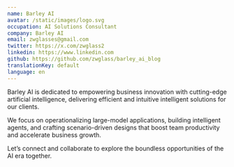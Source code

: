 ```yaml
---
name: Barley AI
avatar: /static/images/logo.svg
occupation: AI Solutions Consultant
company: Barley AI
email: zwglasses@gmail.com
twitter: https://x.com/zwglass2
linkedin: https://www.linkedin.com
github: https://github.com/zwglass/barley_ai_blog
translationKey: default
language: en
---
```


Barley AI is dedicated to empowering business innovation with cutting-edge artificial intelligence, delivering efficient and intuitive intelligent solutions for our clients.

We focus on operationalizing large-model applications, building intelligent agents, and crafting scenario-driven designs that boost team productivity and accelerate business growth.

Let’s connect and collaborate to explore the boundless opportunities of the AI era together.
